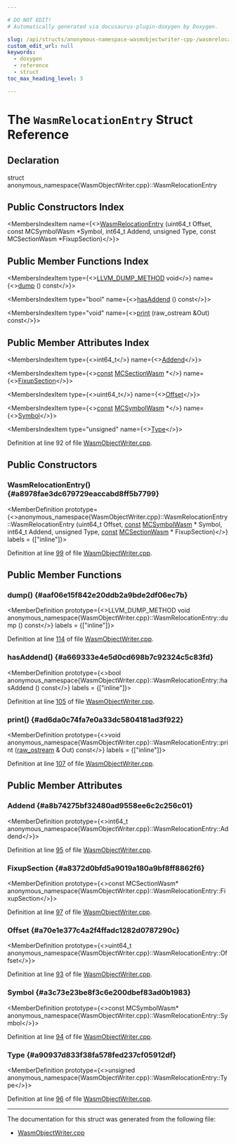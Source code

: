 ```yaml
---

# DO NOT EDIT!
# Automatically generated via docusaurus-plugin-doxygen by Doxygen.

slug: /api/structs/anonymous-namespace-wasmobjectwriter-cpp-/wasmrelocationentry
custom_edit_url: null
keywords:
  - doxygen
  - reference
  - struct
toc_max_heading_level: 3

---
```





# The `WasmRelocationEntry` Struct Reference

<DoxygenPage pluginConfig={pluginConfig}>



## Declaration

<CodeBlock>struct anonymous_namespace{WasmObjectWriter.cpp}::WasmRelocationEntry</CodeBlock>

## Public Constructors Index

<MembersIndex>

<MembersIndexItem
  name={<><a href="#a8978fae3dc679729eaccabd8ff5b7799">WasmRelocationEntry</a> (uint64&#95;t Offset, const MCSymbolWasm &#42;Symbol, int64&#95;t Addend, unsigned Type, const MCSectionWasm &#42;FixupSection)</>}>
</MembersIndexItem>

</MembersIndex>

## Public Member Functions Index

<MembersIndex>

<MembersIndexItem
  type={<><a href="/docs/api/files/include/include/llvm/include/llvm/support/compiler-h/#aa863693eef567397d9c292da5bf22d34">LLVM&#95;DUMP&#95;METHOD</a> void</>}
  name={<><a href="#aaf06e15f842e20ddb2a9bde2df06ec7b">dump</a> () const</>}>
</MembersIndexItem>

<MembersIndexItem
  type="bool"
  name={<><a href="#a669333e4e5d0cd698b7c92324c5c83fd">hasAddend</a> () const</>}>
</MembersIndexItem>

<MembersIndexItem
  type="void"
  name={<><a href="#ad6da0c74fa7e0a33dc5804181ad3f922">print</a> (raw&#95;ostream &amp;Out) const</>}>
</MembersIndexItem>

</MembersIndex>

## Public Member Attributes Index

<MembersIndex>

<MembersIndexItem
  type={<>int64&#95;t</>}
  name={<><a href="#a8b74275bf32480ad9558ee6c2c256c01">Addend</a></>}>
</MembersIndexItem>

<MembersIndexItem
  type={<><a href="/docs/api/files/lib/lib/target/lib/target/aarch64/aarch64promoteconstant-cpp/#a90f8350fecae261c25be85d38b451bff">const</a> <a href="/docs/api/classes/llvm/mcsectionwasm">MCSectionWasm</a> &#42;</>}
  name={<><a href="#a8372d0bfd5a9019a180a9bf8ff8862f6">FixupSection</a></>}>
</MembersIndexItem>

<MembersIndexItem
  type={<>uint64&#95;t</>}
  name={<><a href="#a70e1e377c4a2f4ffadc1282d0787290c">Offset</a></>}>
</MembersIndexItem>

<MembersIndexItem
  type={<><a href="/docs/api/files/lib/lib/target/lib/target/aarch64/aarch64promoteconstant-cpp/#a90f8350fecae261c25be85d38b451bff">const</a> <a href="/docs/api/classes/llvm/mcsymbolwasm">MCSymbolWasm</a> &#42;</>}
  name={<><a href="#a3c73e23be8f3c6e200dbef83ad0b1983">Symbol</a></>}>
</MembersIndexItem>

<MembersIndexItem
  type="unsigned"
  name={<><a href="#a90937d833f38fa578fed237cf05912df">Type</a></>}>
</MembersIndexItem>

</MembersIndex>


Definition at line 92 of file <a href="/docs/api/files/lib/lib/mc/wasmobjectwriter-cpp">WasmObjectWriter.cpp</a>.

<SectionDefinition>

## Public Constructors

### WasmRelocationEntry() {#a8978fae3dc679729eaccabd8ff5b7799}

<MemberDefinition
  prototype={<>anonymous&#95;namespace&#123;WasmObjectWriter.cpp&#125;::WasmRelocationEntry::WasmRelocationEntry (uint64&#95;t Offset, <a href="/docs/api/files/lib/lib/target/lib/target/aarch64/aarch64promoteconstant-cpp/#a90f8350fecae261c25be85d38b451bff">const</a> <a href="/docs/api/classes/llvm/mcsymbolwasm">MCSymbolWasm</a> &#42; Symbol, int64&#95;t Addend, unsigned Type, <a href="/docs/api/files/lib/lib/target/lib/target/aarch64/aarch64promoteconstant-cpp/#a90f8350fecae261c25be85d38b451bff">const</a> <a href="/docs/api/classes/llvm/mcsectionwasm">MCSectionWasm</a> &#42; FixupSection)</>}
  labels = {["inline"]}>

Definition at line <a href="/docs/api/files/lib/lib/mc/wasmobjectwriter-cpp/#l00099">99</a> of file <a href="/docs/api/files/lib/lib/mc/wasmobjectwriter-cpp">WasmObjectWriter.cpp</a>.
</MemberDefinition>

</SectionDefinition>

<SectionDefinition>

## Public Member Functions

### dump() {#aaf06e15f842e20ddb2a9bde2df06ec7b}

<MemberDefinition
  prototype={<>LLVM&#95;DUMP&#95;METHOD void anonymous&#95;namespace&#123;WasmObjectWriter.cpp&#125;::WasmRelocationEntry::dump () const</>}
  labels = {["inline"]}>

Definition at line <a href="/docs/api/files/lib/lib/mc/wasmobjectwriter-cpp/#l00114">114</a> of file <a href="/docs/api/files/lib/lib/mc/wasmobjectwriter-cpp">WasmObjectWriter.cpp</a>.
</MemberDefinition>

### hasAddend() {#a669333e4e5d0cd698b7c92324c5c83fd}

<MemberDefinition
  prototype={<>bool anonymous&#95;namespace&#123;WasmObjectWriter.cpp&#125;::WasmRelocationEntry::hasAddend () const</>}
  labels = {["inline"]}>

Definition at line <a href="/docs/api/files/lib/lib/mc/wasmobjectwriter-cpp/#l00105">105</a> of file <a href="/docs/api/files/lib/lib/mc/wasmobjectwriter-cpp">WasmObjectWriter.cpp</a>.
</MemberDefinition>

### print() {#ad6da0c74fa7e0a33dc5804181ad3f922}

<MemberDefinition
  prototype={<>void anonymous&#95;namespace&#123;WasmObjectWriter.cpp&#125;::WasmRelocationEntry::print (<a href="/docs/api/classes/llvm/raw-ostream">raw&#95;ostream</a> &amp; Out) const</>}
  labels = {["inline"]}>

Definition at line <a href="/docs/api/files/lib/lib/mc/wasmobjectwriter-cpp/#l00107">107</a> of file <a href="/docs/api/files/lib/lib/mc/wasmobjectwriter-cpp">WasmObjectWriter.cpp</a>.
</MemberDefinition>

</SectionDefinition>

<SectionDefinition>

## Public Member Attributes

### Addend {#a8b74275bf32480ad9558ee6c2c256c01}

<MemberDefinition
  prototype={<>int64&#95;t anonymous&#95;namespace&#123;WasmObjectWriter.cpp&#125;::WasmRelocationEntry::Addend</>}>

Definition at line <a href="/docs/api/files/lib/lib/mc/wasmobjectwriter-cpp/#l00095">95</a> of file <a href="/docs/api/files/lib/lib/mc/wasmobjectwriter-cpp">WasmObjectWriter.cpp</a>.
</MemberDefinition>

### FixupSection {#a8372d0bfd5a9019a180a9bf8ff8862f6}

<MemberDefinition
  prototype={<>const MCSectionWasm&#42; anonymous&#95;namespace&#123;WasmObjectWriter.cpp&#125;::WasmRelocationEntry::FixupSection</>}>

Definition at line <a href="/docs/api/files/lib/lib/mc/wasmobjectwriter-cpp/#l00097">97</a> of file <a href="/docs/api/files/lib/lib/mc/wasmobjectwriter-cpp">WasmObjectWriter.cpp</a>.
</MemberDefinition>

### Offset {#a70e1e377c4a2f4ffadc1282d0787290c}

<MemberDefinition
  prototype={<>uint64&#95;t anonymous&#95;namespace&#123;WasmObjectWriter.cpp&#125;::WasmRelocationEntry::Offset</>}>

Definition at line <a href="/docs/api/files/lib/lib/mc/wasmobjectwriter-cpp/#l00093">93</a> of file <a href="/docs/api/files/lib/lib/mc/wasmobjectwriter-cpp">WasmObjectWriter.cpp</a>.
</MemberDefinition>

### Symbol {#a3c73e23be8f3c6e200dbef83ad0b1983}

<MemberDefinition
  prototype={<>const MCSymbolWasm&#42; anonymous&#95;namespace&#123;WasmObjectWriter.cpp&#125;::WasmRelocationEntry::Symbol</>}>

Definition at line <a href="/docs/api/files/lib/lib/mc/wasmobjectwriter-cpp/#l00094">94</a> of file <a href="/docs/api/files/lib/lib/mc/wasmobjectwriter-cpp">WasmObjectWriter.cpp</a>.
</MemberDefinition>

### Type {#a90937d833f38fa578fed237cf05912df}

<MemberDefinition
  prototype={<>unsigned anonymous&#95;namespace&#123;WasmObjectWriter.cpp&#125;::WasmRelocationEntry::Type</>}>

Definition at line <a href="/docs/api/files/lib/lib/mc/wasmobjectwriter-cpp/#l00096">96</a> of file <a href="/docs/api/files/lib/lib/mc/wasmobjectwriter-cpp">WasmObjectWriter.cpp</a>.
</MemberDefinition>

</SectionDefinition>

<hr/>

The documentation for this struct was generated from the following file:

<ul>
<li><a href="/docs/api/files/lib/lib/mc/wasmobjectwriter-cpp">WasmObjectWriter.cpp</a></li>
</ul>

</DoxygenPage>
